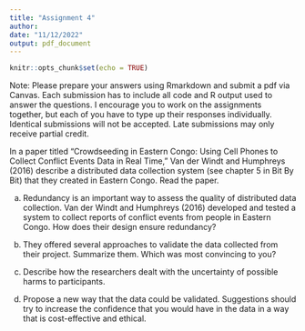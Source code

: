 ```yaml
---
title: "Assignment 4"
author: 
date: "11/12/2022"
output: pdf_document
---
```


```r
knitr::opts_chunk$set(echo = TRUE)
```

Note: Please prepare your answers using Rmarkdown and submit a pdf via Canvas. Each submission has to include all code and R output used to answer the questions. I encourage you to work on the assignments together, but each of you have to type up their responses individually. Identical submissions will not be accepted. Late submissions may only receive partial credit.

 

In a paper titled “Crowdseeding in Eastern Congo: Using Cell Phones to Collect Conflict Events Data in Real
Time,” Van der Windt and Humphreys (2016) describe a distributed data collection system (see chapter 5 in Bit By Bit) that they created in Eastern Congo. Read the paper.

a) Redundancy is an important way to assess the quality of distributed data collection. Van der Windt and
Humphreys (2016) developed and tested a system to collect reports of conflict events from people in Eastern
Congo. How does their design ensure redundancy?

b) They offered several approaches to validate the data collected from their project. Summarize them. Which
was most convincing to you?

c) Describe how the researchers dealt with the uncertainty of possible harms to participants.

d) Propose a new way that the data could be validated. Suggestions should try to increase the confidence that
you would have in the data in a way that is cost-effective and ethical.